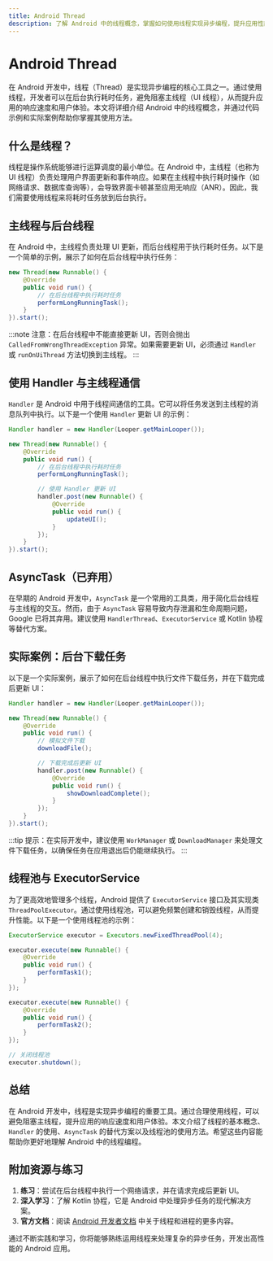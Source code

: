 ```yaml
---
title: Android Thread
description: 了解 Android 中的线程概念，掌握如何使用线程实现异步编程，提升应用性能。
---
```


# Android Thread

在 Android 开发中，线程（Thread）是实现异步编程的核心工具之一。通过使用线程，开发者可以在后台执行耗时任务，避免阻塞主线程（UI 线程），从而提升应用的响应速度和用户体验。本文将详细介绍 Android 中的线程概念，并通过代码示例和实际案例帮助你掌握其使用方法。

## 什么是线程？

线程是操作系统能够进行运算调度的最小单位。在 Android 中，主线程（也称为 UI 线程）负责处理用户界面更新和事件响应。如果在主线程中执行耗时操作（如网络请求、数据库查询等），会导致界面卡顿甚至应用无响应（ANR）。因此，我们需要使用线程来将耗时任务放到后台执行。

## 主线程与后台线程

在 Android 中，主线程负责处理 UI 更新，而后台线程用于执行耗时任务。以下是一个简单的示例，展示了如何在后台线程中执行任务：

```java
new Thread(new Runnable() {
    @Override
    public void run() {
        // 在后台线程中执行耗时任务
        performLongRunningTask();
    }
}).start();
```

:::note
注意：在后台线程中不能直接更新 UI，否则会抛出 `CalledFromWrongThreadException` 异常。如果需要更新 UI，必须通过 `Handler` 或 `runOnUiThread` 方法切换到主线程。
:::

## 使用 Handler 与主线程通信

`Handler` 是 Android 中用于线程间通信的工具。它可以将任务发送到主线程的消息队列中执行。以下是一个使用 `Handler` 更新 UI 的示例：

```java
Handler handler = new Handler(Looper.getMainLooper());

new Thread(new Runnable() {
    @Override
    public void run() {
        // 在后台线程中执行耗时任务
        performLongRunningTask();

        // 使用 Handler 更新 UI
        handler.post(new Runnable() {
            @Override
            public void run() {
                updateUI();
            }
        });
    }
}).start();
```

## AsyncTask（已弃用）

在早期的 Android 开发中，`AsyncTask` 是一个常用的工具类，用于简化后台线程与主线程的交互。然而，由于 `AsyncTask` 容易导致内存泄漏和生命周期问题，Google 已将其弃用。建议使用 `HandlerThread`、`ExecutorService` 或 Kotlin 协程等替代方案。

## 实际案例：后台下载任务

以下是一个实际案例，展示了如何在后台线程中执行文件下载任务，并在下载完成后更新 UI：

```java
Handler handler = new Handler(Looper.getMainLooper());

new Thread(new Runnable() {
    @Override
    public void run() {
        // 模拟文件下载
        downloadFile();

        // 下载完成后更新 UI
        handler.post(new Runnable() {
            @Override
            public void run() {
                showDownloadComplete();
            }
        });
    }
}).start();
```

:::tip
提示：在实际开发中，建议使用 `WorkManager` 或 `DownloadManager` 来处理文件下载任务，以确保任务在应用退出后仍能继续执行。
:::

## 线程池与 ExecutorService

为了更高效地管理多个线程，Android 提供了 `ExecutorService` 接口及其实现类 `ThreadPoolExecutor`。通过使用线程池，可以避免频繁创建和销毁线程，从而提升性能。以下是一个使用线程池的示例：

```java
ExecutorService executor = Executors.newFixedThreadPool(4);

executor.execute(new Runnable() {
    @Override
    public void run() {
        performTask1();
    }
});

executor.execute(new Runnable() {
    @Override
    public void run() {
        performTask2();
    }
});

// 关闭线程池
executor.shutdown();
```

## 总结

在 Android 开发中，线程是实现异步编程的重要工具。通过合理使用线程，可以避免阻塞主线程，提升应用的响应速度和用户体验。本文介绍了线程的基本概念、`Handler` 的使用、`AsyncTask` 的替代方案以及线程池的使用方法。希望这些内容能帮助你更好地理解 Android 中的线程编程。

## 附加资源与练习

1. **练习**：尝试在后台线程中执行一个网络请求，并在请求完成后更新 UI。
2. **深入学习**：了解 Kotlin 协程，它是 Android 中处理异步任务的现代解决方案。
3. **官方文档**：阅读 [Android 开发者文档](https://developer.android.com/guide/components/processes-and-threads) 中关于线程和进程的更多内容。

通过不断实践和学习，你将能够熟练运用线程来处理复杂的异步任务，开发出高性能的 Android 应用。
